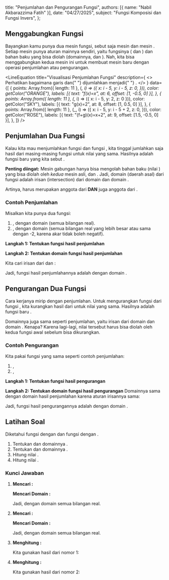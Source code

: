   title: "Penjumlahan dan Pengurangan Fungsi",
  authors: [{ name: "Nabil Akbarazzima Fatih" }],
  date: "04/27/2025",
  subject: "Fungsi Komposisi dan Fungsi Invers",
};

## Menggabungkan Fungsi

Bayangkan kamu punya dua mesin fungsi, sebut saja mesin <InlineMath math="f" /> dan mesin <InlineMath math="g" />. Setiap mesin punya aturan mainnya sendiri, yaitu fungsinya (<InlineMath math="f(x)" /> dan <InlineMath math="g(x)" />) dan bahan baku yang bisa diolah (domainnya, <InlineMath math="D_f" /> dan <InlineMath math="D_g" />). Nah, kita bisa menggabungkan kedua mesin ini untuk membuat mesin baru dengan operasi penjumlahan atau pengurangan.

<LineEquation
  title="Visualisasi Penjumlahan Fungsi"
  description={
    <>
      Perhatikan bagaimana garis <InlineMath math="f(x)=x" /> dan{" "}
      <InlineMath math="g(x)=2" /> dijumlahkan menjadi{" "}
      <InlineMath math="(f+g)(x)=x+2" />.
    </>
  }
  data={[
    {
      points: Array.from({ length: 11 }, (_, i) => ({
        x: i - 5,
        y: i - 5,
        z: 0,
      })),
      color: getColor("ORANGE"),
      labels: [{ text: "f(x)=x", at: 6, offset: [1, -0.5, 0] }],
    },
    {
      points: Array.from({ length: 11 }, (_, i) => ({ x: i - 5, y: 2, z: 0 })),
      color: getColor("SKY"),
      labels: [{ text: "g(x)=2", at: 8, offset: [1, 0.5, 0] }],
    },
    {
      points: Array.from({ length: 11 }, (_, i) => ({
        x: i - 5,
        y: i - 5 + 2,
        z: 0,
      })),
      color: getColor("ROSE"),
      labels: [{ text: "(f+g)(x)=x+2", at: 9, offset: [1.5, -0.5, 0] }],
    },
  ]}
/>

## Penjumlahan Dua Fungsi

Kalau kita mau menjumlahkan fungsi <InlineMath math="f" /> dan fungsi <InlineMath math="g" />, kita tinggal jumlahkan saja hasil dari masing-masing fungsi untuk nilai <InlineMath math="x" /> yang sama. Hasilnya adalah fungsi baru yang kita sebut <InlineMath math="(f+g)" />.

<BlockMath math="(f+g)(x) = f(x) + g(x)" />

**Penting diingat:** Mesin gabungan <InlineMath math="(f+g)" /> hanya bisa mengolah bahan baku (nilai <InlineMath math="x" />) yang bisa diolah oleh _kedua_ mesin asli, <InlineMath math="f" /> dan <InlineMath math="g" />. Jadi, domain (daerah asal) dari fungsi <InlineMath math="(f+g)" /> adalah irisan (intersection) dari domain <InlineMath math="f" /> dan domain <InlineMath math="g" />.

<BlockMath math="D_{f+g} = D_f \cap D_g" />

Artinya, <InlineMath math="x" /> harus merupakan anggota dari <InlineMath math="D_f" /> **DAN** juga anggota dari <InlineMath math="D_g" />.

### Contoh Penjumlahan

Misalkan kita punya dua fungsi:

1.  <InlineMath math="f(x) = x^2" />, dengan domain <InlineMath math="D_f = \{x | x \in \mathbb{R}\}" /> (semua
    bilangan real).
2.  <InlineMath math="g(x) = \sqrt{x+2}" />, dengan domain <InlineMath math="D_g = \{x | x \ge -2, x \in \mathbb{R}\}" /> (semua
    bilangan real yang lebih besar atau sama dengan -2, karena akar tidak boleh
    negatif).

**Langkah 1: Tentukan fungsi hasil penjumlahan**

<BlockMath math="(f+g)(x) = f(x) + g(x) = x^2 + \sqrt{x+2}" />

**Langkah 2: Tentukan domain fungsi hasil penjumlahan**

Kita cari irisan dari <InlineMath math="D_f" /> dan <InlineMath math="D_g" />:

<div className="flex flex-col gap-4">
  <BlockMath math="D_{f+g} = D_f \cap D_g = \{x | x \in \mathbb{R}\} \cap \{x | x \ge -2, x \in \mathbb{R}\}" />
  <BlockMath math="D_{f+g} = \{x | x \ge -2, x \in \mathbb{R}\}" />
</div>

Jadi, fungsi hasil penjumlahannya adalah <InlineMath math="(f+g)(x) = x^2 + \sqrt{x+2}" /> dengan domain <InlineMath math="\{x | x \ge -2, x \in \mathbb{R}\}" />.

## Pengurangan Dua Fungsi

Cara kerjanya mirip dengan penjumlahan. Untuk mengurangkan fungsi <InlineMath math="g" /> dari fungsi <InlineMath math="f" />, kita kurangkan hasil <InlineMath math="g(x)" /> dari <InlineMath math="f(x)" /> untuk nilai <InlineMath math="x" /> yang sama. Hasilnya adalah fungsi baru <InlineMath math="(f-g)" />.

<BlockMath math="(f-g)(x) = f(x) - g(x)" />

Domainnya juga sama seperti penjumlahan, yaitu irisan dari domain <InlineMath math="f" /> dan domain <InlineMath math="g" />. Kenapa? Karena lagi-lagi, nilai <InlineMath math="x" /> tersebut harus bisa diolah oleh kedua fungsi awal sebelum bisa dikurangkan.

<BlockMath math="D_{f-g} = D_f \cap D_g" />

### Contoh Pengurangan

Kita pakai fungsi yang sama seperti contoh penjumlahan:

1.  <InlineMath math="f(x) = x^2" />, <InlineMath math="D_f = \{x | x \in \mathbb{R}\}" />
2.  <InlineMath math="g(x) = \sqrt{x+2}" />, <InlineMath math="D_g = \{x | x \ge -2, x \in \mathbb{R}\}" />

**Langkah 1: Tentukan fungsi hasil pengurangan**

<BlockMath math="(f-g)(x) = f(x) - g(x) = x^2 - \sqrt{x+2}" />

**Langkah 2: Tentukan domain fungsi hasil pengurangan**
Domainnya sama dengan domain hasil penjumlahan karena aturan irisannya sama:

<BlockMath math="D_{f-g} = D_f \cap D_g = \{x | x \ge -2, x \in \mathbb{R}\}" />

Jadi, fungsi hasil pengurangannya adalah <InlineMath math="(f-g)(x) = x^2 - \sqrt{x+2}" /> dengan domain <InlineMath math="\{x | x \ge -2, x \in \mathbb{R}\}" />.

## Latihan Soal

Diketahui fungsi <InlineMath math="f(x) = 2x - 1" /> dengan <InlineMath math="D_f = \{x | x \in \mathbb{R}\}" /> dan fungsi <InlineMath math="g(x) = x^2 + 3" /> dengan <InlineMath math="D_g = \{x | x \in \mathbb{R}\}" />.

1.  Tentukan <InlineMath math="(f+g)(x)" /> dan domainnya <InlineMath math="D_{f+g}" />.
2.  Tentukan <InlineMath math="(f-g)(x)" /> dan domainnya <InlineMath math="D_{f-g}" />.
3.  Hitung nilai <InlineMath math="(f+g)(2)" />.
4.  Hitung nilai <InlineMath math="(f-g)(-1)" />.

### Kunci Jawaban

1.  **Mencari <InlineMath math="(f+g)(x)" />:**

    <div className="flex flex-col gap-4">
      <BlockMath math="(f+g)(x) = f(x) + g(x)" />
      <BlockMath math="= (2x - 1) + (x^2 + 3)" />
      <BlockMath math="= x^2 + 2x + 2" />
    </div>

    **Mencari Domain <InlineMath math="D_{f+g}" />:**

    <div className="flex flex-col gap-4">
      <BlockMath math="D_{f+g} = D_f \cap D_g" />
      <BlockMath math="= \{x | x \in \mathbb{R}\} \cap \{x | x \in \mathbb{R}\}" />
      <BlockMath math="= \{x | x \in \mathbb{R}\}" />
    </div>

    Jadi, <InlineMath math="(f+g)(x) = x^2 + 2x + 2" /> dengan domain semua bilangan real.

2.  **Mencari <InlineMath math="(f-g)(x)" />:**

    <div className="flex flex-col gap-4">
      <BlockMath math="(f-g)(x) = f(x) - g(x)" />
      <BlockMath math="= (2x - 1) - (x^2 + 3)" />
      <BlockMath math="= 2x - 1 - x^2 - 3" />
      <BlockMath math="= -x^2 + 2x - 4" />
    </div>

    **Mencari Domain <InlineMath math="D_{f-g}" />:**

    <div className="flex flex-col gap-4">
      <BlockMath math="D_{f-g} = D_f \cap D_g" />
      <BlockMath math="= \{x | x \in \mathbb{R}\} \cap \{x | x \in \mathbb{R}\}" />
      <BlockMath math="= \{x | x \in \mathbb{R}\}" />
    </div>

    Jadi, <InlineMath math="(f-g)(x) = -x^2 + 2x - 4" /> dengan domain semua bilangan real.

3.  **Menghitung <InlineMath math="(f+g)(2)" />:**

    Kita gunakan hasil dari nomor 1: <InlineMath math="(f+g)(x) = x^2 + 2x + 2" />

    <div className="flex flex-col gap-4">
      <BlockMath math="(f+g)(2) = (2)^2 + 2(2) + 2" />
      <BlockMath math="= 4 + 4 + 2" />
      <BlockMath math="= 10" />
    </div>

4.  **Menghitung <InlineMath math="(f-g)(-1)" />:**

    Kita gunakan hasil dari nomor 2: <InlineMath math="(f-g)(x) = -x^2 + 2x - 4" />

    <div className="flex flex-col gap-4">
      <BlockMath math="(f-g)(-1) = -(-1)^2 + 2(-1) - 4" />
      <BlockMath math="= -(1) - 2 - 4" />
      <BlockMath math="= -7" />
    </div>
